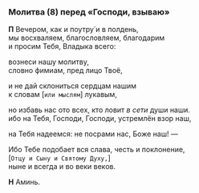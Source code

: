 <span id="molitva8" />

### Молитва (8) перед «Господи, взываю»

**П** Вечером, как и поутру́ и в полдень,  
мы восхваляем, благословляем, благодарим  
и просим Тебя, Владыка всего:

вознеси нашу молитву,  
словно фимиам, пред лицо Твоё,

и не дай склониться сердцам нашим  
к словам <R>[</R>`или мыслям`<R>]</R> лукавым,

но избавь нас ото всех, кто ловит *в сети* души наши.  
ибо на Тебя, Господи, Господи, устремлён взор наш,

на Тебя надеемся: не посрами нас, Боже наш! —

Ибо Тебе подобает вся слава, честь и поклонение,  
<R>[</R>`Отцу и Сыну и Святому Духу,`<R>]</R>  
ныне и всегда и во веки веков.

**Н** Аминь.
